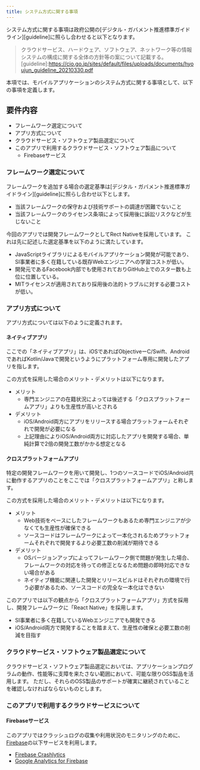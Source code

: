 ```yaml
---
title: システム方式に関する事項
---
```


システム方式に関する事項は政府公開の[デジタル・ガバメント推進標準ガイドライン][guideline]に照らし合わせると以下となります。
>クラウドサービス、ハードウェア、ソフトウェア、ネットワーク等の情報システムの構成に関する全体の方針等の案について記載する。
[guideline]:<https://cio.go.jp/sites/default/files/uploads/documents/hyoujun_guideline_20210330.pdf>

本項では、モバイルアプリケーションのシステム方式に関する事項として、以下の事項を定義します。

## 要件内容

- フレームワーク選定について
- アプリ方式について
- クラウドサービス・ソフトウェア製品選定について
- このアプリで利用するクラウドサービス・ソフトウェア製品について
    - Firebaseサービス

### フレームワーク選定について

フレームワークを追加する場合の選定基準は[デジタル・ガバメント推進標準ガイドライン][guideline]に照らし合わせ以下とします。

  - 当該フレームワークの保守および技術サポートの調達が困難でないこと
  - 当該フレームワークのライセンス条項によって採用後に訴訟リスクなどが生じないこと

今回のアプリでは開発フレームワークとしてRect Nativeを採用しています。
これは先に記述した選定基準を以下のように満たしています。

- JavaScriptライブラリによるモバイルアプリケーション開発が可能であり、SI事業者に多く在籍している既存Webエンジニアへの学習コストが低い。
- 開発元であるFacebook内部でも使用されておりGitHub上でのスター数も上位に位置している。
- MITライセンスが適用されており採用後の法的トラブルに対する必要コストが低い。

### アプリ方式について

アプリ方式については以下のように定義されます。

#### ネイティブアプリ

ここでの「ネイティブアプリ」は、iOSであればObjectiveーC/Swift、AndroidであればKotlin/Javaで開発というようにプラットフォーム専用に開発したアプリを指します。

この方式を採用した場合のメリット・デメリットは以下になります。

- メリット
    - 専門エンジニアの在籍状況によっては後述する「クロスプラットフォームアプリ」よりも生産性が高いとされる
- デメリット
    - iOS/Android両方にアプリをリリースする場合プラットフォームそれぞれで開発が必要になる
    - 上記理由によりiOS/Android両方に対応したアプリを開発する場合、単純計算で2倍の開発工数がかかる想定となる

#### クロスプラットフォームアプリ

特定の開発フレームワークを用いて開発し、1つのソースコードでiOS/Android共に動作するアプリのことをここでは「クロスプラットフォームアプリ」と称します。

この方式を採用した場合のメリット・デメリットは以下になります。

- メリット
    - Web技術をベースにしたフレームワークもあるため専門エンジニアが少なくても生産性が確保できる
    - ソースコードはフレームワークによって一本化されるためプラットフォームそれぞれで開発するより必要工数の削減が期待できる
- デメリット
    - OSバージョンアップによってフレームワーク側で問題が発生した場合、フレームワークの対応を待っての修正となるため問題の即時対応できない場合がある
    - ネイティブ機能に関連した開発とリリースビルドはそれぞれの環境で行う必要があるため、ソースコードの完全な一本化はできない

このアプリでは以下の観点から「クロスプラットフォームアプリ」方式を採用し、開発フレームワークに「React Native」を採用します。

- SI事業者に多く在籍しているWebエンジニアでも開発できる
- iOS/Android両方で開発することを踏まえて、生産性の確保と必要工数の削減を目指す

### クラウドサービス・ソフトウェア製品選定について

クラウドサービス・ソフトウェア製品選定においては、アプリケーションプログラムの動作、性能等に支障を来たさない範囲において、可能な限りOSS製品を活用します。
ただし、それらのOSS製品のサポートが確実に継続されていることを確認しなければならないものとします。

### このアプリで利用するクラウドサービスについて

#### Firebaseサービス

このアプリではクラッシュログの収集や利用状況のモニタリングのために、[Firebase][firebase]の以下サービスを利用します。

- [Firebase Crashlytics][Crashlytics]
- [Google Analytics for Firebase][Analytics]

[firebase]:https://firebase.google.com/?hl=ja
[Crashlytics]:https://firebase.google.com/products/crashlytics?hl=ja
[Analytics]:https://firebase.google.com/products/analytics?hl=ja
